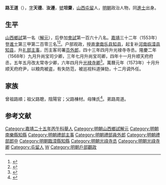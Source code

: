 {{明清人物信息框
| 姓名 = 路王道
| 原名 =
| 圖片名稱= 
| 圖片大小 =
| 圖片說明 = 
| 最高職務 = 顺天府府尹
| 國家 = 大明 
| 爵位 =
| 籍貫 = [[山西|山西]][[屯留縣|屯留縣]]
| 族裔 = 漢族
| 旗籍 = 
| 字號 = 字天德、汝遵，號坦齋
| 諡號 =
| 出生日期 = [[嘉靖|嘉靖]]七年（1528年）八月初一日
| 出生地點 = [[山西|山西]][[屯留縣|屯留縣]]
| 逝世日期 = 卒年不詳
| 逝世地點 = [[山西|山西]][[屯留縣|屯留縣]]
| 墓葬 =
| 配偶 = 娶郑氏
| 親屬 = （子）承恩、承赐、承庆
| 出身 =
* 嘉靖二十五年丙午科舉人
* 嘉靖三十二年癸丑科進士
| 經歷 =
| 著作 =  
}}

'''路王道'''（{{bd|1528年||？|catIdx=L路}}），[[表字|字]]'''天德'''、'''汝遵'''，[[號|號]]'''坦齋'''，[[山西|山西]][[屯留|屯留]]人，[[明朝|明朝]]政治人物，同[[進士|進士]]出身。

== 生平 ==
[[山西|山西]][[鄉試|鄉試]]第一名（[[解元|解元]]），后參加[[會試|會試]]第一百六十八名。[[嘉靖|嘉靖]]三十二年（1553年）登[[進士|進士]]第三甲第二百零三名<ref>{{Cite book|title=《皇明贡举考》卷五|author=[[张朝瑞|张朝瑞]]|publisher=《续修四库全书》史部第828册|year=|isbn=|location=|pages=}}</ref><ref>{{Cite book|title=贡举志五种 上|author=鲁小俊，江俊伟著|publisher=武汉大学出版社|year=2009|isbn=978-7-307-07043-1|location=武汉|pages=}}</ref>。户部观政，授[[北直隶|直隶]][[南乐县|南乐县]][[知县|知县]]，起复补[[河南|河南]][[临漳县|临漳县]][[知县|知县]]，升[[礼部|礼部]][[主事|主事]]，历主客司署[[员外郎|员外郎]]，四十三年四月升光禄寺寺丞。隆慶二年（1568年）九月升尚宝司少卿，三年七月升尚宝司卿，四年十一月升顺天府府丞，五年五月改太常寺少卿，六年四月升[[光禄寺卿|光禄寺卿]]<ref>{{Cite web |url=http://www.dfz.changzhi.gov.cn/lm_people_content.jsp?urltype=news.NewsContentUrl&wbnewsid=264899&wbtreeid=21819 |title=屯留县进士-长治市情网 |access-date=2017-11-14 |archive-url=https://web.archive.org/web/20171114202419/http://www.dfz.changzhi.gov.cn/lm_people_content.jsp?urltype=news.NewsContentUrl&wbnewsid=264899&wbtreeid=21819 |archive-date=2017-11-14 |dead-url=yes }}</ref>。萬曆元年（1573年）十月升顺天府府尹，以粮肉被盗，有失防范，被巡视科道弹劾，十二月调外任。

== 家族 ==
曾祖路順；祖父路聰，陰陽官；父路棟材。母陳氏<ref>{{Cite book|title=天一阁藏明代科举录选刊 登科录 点校本|author=龚延明主编|publisher=宁波出版社|year=2016|isbn=978-7-5526-2320-8|location=宁波|pages=|quote=《天一閣藏明代科舉錄選刊.登科錄》之《嘉靖三十二年癸丑科登科錄》}}</ref>。弟路周道。

==参考文献==
{{reflist}}

{{嘉靖三十二年癸丑科殿試金榜}}

{{DEFAULTSORT:Lu路}}
[[Category:嘉靖二十五年丙午科舉人|Category:嘉靖二十五年丙午科舉人]]
[[Category:明朝山西鄉試解元|Category:明朝山西鄉試解元]]
[[Category:明朝南樂縣知縣|Category:明朝南樂縣知縣]]
[[Category:明朝禮部主事|Category:明朝禮部主事]]
[[Category:明朝禮部員外郎|Category:明朝禮部員外郎]]
[[Category:明朝禮部郎中|Category:明朝禮部郎中]]
[[Category:明朝臨漳縣知縣|Category:明朝臨漳縣知縣]]
[[Category:明朝光祿寺丞|Category:明朝光祿寺丞]]
[[Category:明朝光祿寺卿|Category:明朝光祿寺卿]]
[[Category:屯留人|Category:屯留人]]
[[Category:路姓|W]]
[[Category:明朝戶部觀政|Category:明朝戶部觀政]]